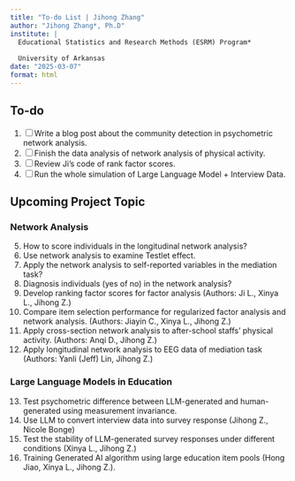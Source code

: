 ```yaml
---
title: "To-do List | Jihong Zhang"
author: "Jihong Zhang*, Ph.D"
institute: | 
  Educational Statistics and Research Methods (ESRM) Program*
  
  University of Arkansas
date: "2025-03-07"
format: html
---
```


## To-do

@.   [ ] Write a blog post about the community detection in psychometric network analysis.
@.   [ ] Finish the data analysis of network analysis of physical activity.
@.   [ ] Review Ji's code of rank factor scores.
@.   [ ] Run the whole simulation of Large Language Model + Interview Data.

## Upcoming Project Topic

### Network Analysis

@. How to score individuals in the longitudinal network analysis?
@. Use network analysis to examine Testlet effect.
@. Apply the network analysis to self-reported variables in the mediation task?
@. Diagnosis individuals (yes of no) in the network analysis?
@. Develop ranking factor scores for factor analysis (Authors: Ji L., Xinya L., Jihong Z.)
@. Compare item selection performance for regularized factor analysis and network analysis. (Authors: Jiayin C., Xinya L., Jihong Z.)
@. Apply cross-section network analysis to after-school staffs' physical activity. (Authors: Anqi D., Jihong Z.)
@. Apply longitudinal network analysis to EEG data of mediation task (Authors: Yanli (Jeff) Lin, Jihong Z.)

### Large Language Models in Education
@. Test psychometric difference between LLM-generated and human-generated using measurement invariance.
@. Use LLM to convert interview data into survey response (Jihong Z., Nicole Bonge)
@. Test the stability of LLM-generated survey responses under different conditions (Xinya L., Jihong Z.)
@. Training Generated AI algorithm using large education item pools (Hong Jiao, Xinya L., Jihong Z.).